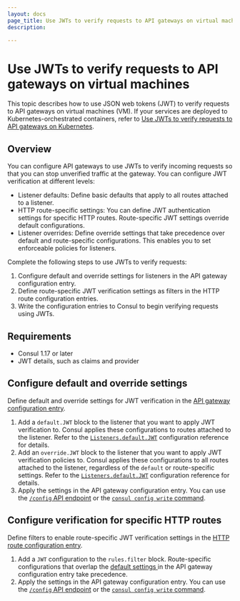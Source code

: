 ```yaml
---
layout: docs
page_title: Use JWTs to verify requests to API gateways on virtual machines
description: 

---
```


# Use JWTs to verify requests to API gateways on virtual machines

This topic describes how to use JSON web tokens (JWT) to verify requests to API gateways on virtual machines (VM). If your services are deployed to Kubernetes-orchestrated containers, refer to [Use JWTs to verify requests to API gateways on Kubernetes]().

## Overview
 
You can configure API gateways to use JWTs to verify incoming requests so that you can stop unverified traffic at the gateway. You can configure JWT verification at different levels:

- Listener defaults: Define basic defaults that apply to all routes attached to a listener.
- HTTP route-specific settings: You can define JWT authentication settings for specific HTTP routes. Route-specific JWT settings override default configurations. 
- Listener overrides: Define override settings that take precedence over default and route-specific configurations. This enables you to set enforceable policies for listeners.

Complete the following steps to use JWTs to verify requests:

1. Configure default and override settings for listeners in the API gateway configuration entry. 
1. Define route-specific JWT verification settings as filters in the HTTP route configuration entries. 
1. Write the configuration entries to Consul to begin verifying requests using JWTs.

## Requirements

- Consul 1.17 or later
- JWT details, such as claims and provider

## Configure default and override settings

Define default and override settings for JWT verification in the [API gateway configuration entry](/consul/docs/connect/gateways/api-gateway/configuration/api-gateway). 

1. Add a `default.JWT` block to the listener that you want to apply JWT verification to. Consul applies these configurations to routes attached to the listener. Refer to the [`Listeners.default.JWT`]() configuration reference for details. 
1. Add an `override.JWT` block to the listener that you want to apply JWT verification policies to. Consul applies these configurations to all routes attached to the listener, regardless of the `default` or route-specific settings. Refer to the [`Listeners.default.JWT`]() configuration reference for details. 
1. Apply the settings in the API gateway configuration entry. You can use the [`/config` API endpoint](/consul/api-docs/config#apply-configuration) or the [`consul config write` command](/consul/commands/config/write). 

## Configure verification for specific HTTP routes

Define filters to enable route-specific JWT verification settings in the [HTTP route configuration entry](/consul/docs/connect/gateways/api-gateway/configuration/http-route). 

1. Add a `JWT` configuration to the `rules.filter` block. Route-specific configurations that overlap the [default settings ](/consul/docs/connect/config-entries/api-gateway#listeners-default-jwt) in the API gateway configuration entry take precedence. 
1. Apply the settings in the API gateway configuration entry. You can use the [`/config` API endpoint](/consul/api-docs/config#apply-configuration) or the [`consul config write` command](/consul/commands/config/write). 
